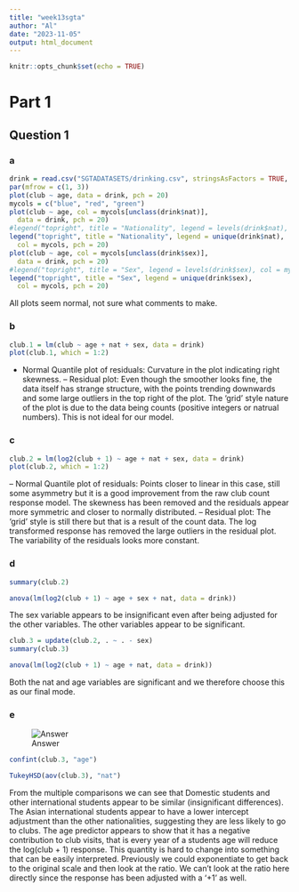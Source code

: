 ```yaml
---
title: "week13sgta"
author: "Al"
date: "2023-11-05"
output: html_document
---
```


```r
knitr::opts_chunk$set(echo = TRUE)
```

# Part 1
## Question 1
### a
```r
drink = read.csv("SGTADATASETS/drinking.csv", stringsAsFactors = TRUE, header = TRUE)
par(mfrow = c(1, 3))
plot(club ~ age, data = drink, pch = 20)
mycols = c("blue", "red", "green")
plot(club ~ age, col = mycols[unclass(drink$nat)],
  data = drink, pch = 20)
#legend("topright", title = "Nationality", legend = levels(drink$nat), col = mycols, pch = 20)
legend("topright", title = "Nationality", legend = unique(drink$nat),
  col = mycols, pch = 20)
plot(club ~ age, col = mycols[unclass(drink$sex)],
  data = drink, pch = 20)
#legend("topright", title = "Sex", legend = levels(drink$sex), col = mycols, pch = 20)
legend("topright", title = "Sex", legend = unique(drink$sex),
  col = mycols, pch = 20)
```
All plots seem normal, not sure what comments to make. 

### b
```r
club.1 = lm(club ~ age + nat + sex, data = drink)
plot(club.1, which = 1:2)
```
- Normal Quantile plot of residuals: Curvature in the plot indicating right skewness.
– Residual plot: Even though the smoother looks fine, the data itself has strange structure,
with the points trending downwards and some large outliers in the top right of the plot. The
‘grid’ style nature of the plot is due to the data being counts (positive integers or natrual
numbers). This is not ideal for our model.

### c
```r
club.2 = lm(log2(club + 1) ~ age + nat + sex, data = drink)
plot(club.2, which = 1:2)
```
– Normal Quantile plot of residuals: Points closer to linear in this case, still some asymmetry
but it is a good improvement from the raw club count response model. The skewness has
been removed and the residuals appear more symmetric and closer to normally distributed.
– Residual plot: The ‘grid’ style is still there but that is a result of the count data. The log
transformed response has removed the large outliers in the residual plot. The variability of
the residuals looks more constant.

### d
```r
summary(club.2)

anova(lm(log2(club + 1) ~ age + sex + nat, data = drink))
```
The sex variable appears to be insignificant even after being adjusted for the other variables. The
other variables appear to be significant.

```r
club.3 = update(club.2, . ~ . - sex)
summary(club.3)

anova(lm(log2(club + 1) ~ age + nat, data = drink))
```
Both the nat and age variables are significant and we therefore choose this as our final mode.

### e
![Answer](Assets/wk13q1e.png)
```r
confint(club.3, "age")

TukeyHSD(aov(club.3), "nat")
```
From the multiple comparisons we can see that Domestic students and other international students appear to be similar (insignificant differences). The Asian international students appear to have a lower intercept adjustment than the other nationalities, suggesting they are less likely to go to clubs.
The age predictor appears to show that it has a negative contribution to club visits, that is every
year of a students age will reduce the log(club + 1) response. This quantity is hard to change into
something that can be easily interpreted. Previously we could exponentiate to get back to the original
scale and then look at the ratio. We can’t look at the ratio here directly since the response has been
adjusted with a ‘+1’ as well.






















